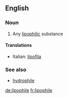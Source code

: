 ==English==

===Noun===
{{en-noun}}

#{{chemistry}} Any [[lipophilic]] substance

====Translations====
{{top}}
*Italian: [[lipofila]] {{f}}
{{mid}}

{{bottom}}

===See also===
*[[hydrophile]]

[[de:lipophile]]
[[fr:lipophile]]